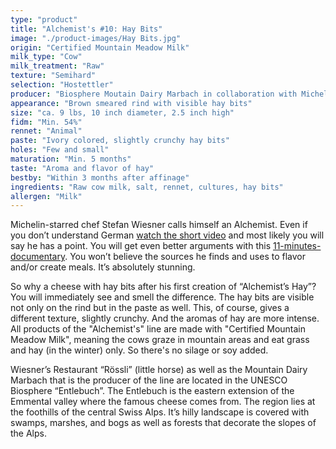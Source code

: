 ```yaml
---
type: "product"
title: "Alchemist's #10: Hay Bits"
image: "./product-images/Hay Bits.jpg"
origin: "Certified Mountain Meadow Milk"
milk_type: "Cow"
milk_treatment: "Raw"
texture: "Semihard"
selection: "Hostettler"
producer: "Biosphere Moutain Dairy Marbach in collaboration with Michelin-Star Chef Stefan Wiesner"
appearance: "Brown smeared rind with visible hay bits"
size: "ca. 9 lbs, 10 inch diameter, 2.5 inch high"
fidm: "Min. 54%"
rennet: "Animal"
paste: "Ivory colored, slightly crunchy hay bits"
holes: "Few and small"
maturation: "Min. 5 months"
taste: "Aroma and flavor of hay"
bestby: "Within 3 months after affinage"
ingredients: "Raw cow milk, salt, rennet, cultures, hay bits"
allergen: "Milk"
---
```


Michelin-starred chef Stefan Wiesner calls himself an Alchemist. Even if you don’t understand German [watch the short video](https://www.youtube.com/watch?v=FicdYNsrfoM&feature=youtu.be) and most likely you will say he has a point. You will get even better arguments with this [11-minutes-documentary](http://www.stefanwiesner.ch). You won’t believe the sources he finds and uses to flavor and/or create meals. It’s absolutely stunning.

So why a cheese with hay bits after his first creation of “Alchemist’s Hay”? You will immediately see and smell the difference. The hay bits are visible not only on the rind but in the paste as well. This, of course, gives a different texture, slightly crunchy. And the aromas of hay are more intense. All products of the "Alchemist's" line are made with "Certified Mountain Meadow Milk", meaning the cows graze in mountain areas and eat grass and hay (in the winter) only. So there's no silage or soy added.

Wiesner’s Restaurant “Rössli” (little horse) as well as the Mountain Dairy Marbach that is the producer of the line are located in the UNESCO Biosphere “Entlebuch”. The Entlebuch is the eastern extension of the Emmental valley where the famous cheese comes from. The region lies at the foothills of the central Swiss Alps. It’s hilly landscape is covered with swamps, marshes, and bogs as well as forests that decorate the slopes of the Alps.